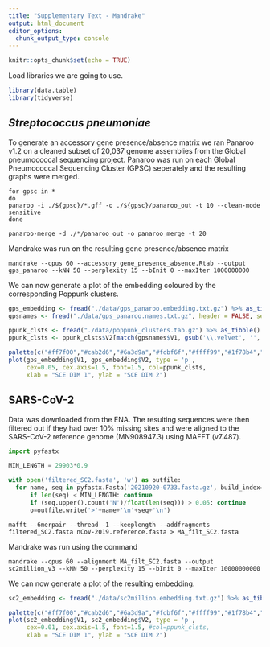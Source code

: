```yaml
---
title: "Supplementary Text - Mandrake"
output: html_document
editor_options: 
  chunk_output_type: console
---
```


```r
knitr::opts_chunk$set(echo = TRUE)
```

Load libraries we are going to use.

```r
library(data.table)
library(tidyverse)
```

## *Streptococcus pneumoniae*

To generate an accessory gene presence/absence matrix we ran Panaroo v1.2 on a cleaned subset of 20,037 genome assemblies from the Global pneumococcal sequencing project. Panaroo was run on each Global Pneumococcal Sequencing Cluster (GPSC) seperately and the resulting graphs were merged.

```
for gpsc in *
do
panaroo -i ./${gpsc}/*.gff -o ./${gpsc}/panaroo_out -t 10 --clean-mode sensitive
done

panaroo-merge -d ./*/panaroo_out -o panaroo_merge -t 20
```

Mandrake was run on the resulting gene presence/absence matrix

```
mandrake --cpus 60 --accessory gene_presence_absence.Rtab --output gps_panaroo --kNN 50 --perplexity 15 --bInit 0 --maxIter 1000000000
```

We can now generate a plot of the embedding coloured by the corresponding Poppunk clusters.

```r
gps_embedding <- fread("./data/gps_panaroo.embedding.txt.gz") %>% as_tibble()
gpsnames <- fread("./data/gps_panaroo.names.txt.gz", header = FALSE, sep='\t') %>% as_tibble()

ppunk_clsts <- fread("./data/poppunk_clusters.tab.gz") %>% as_tibble()
ppunk_clsts <- ppunk_clsts$V2[match(gpsnames$V1, gsub('\\.velvet', '', ppunk_clsts$V1))]

palette(c("#ff7f00","#cab2d6","#6a3d9a","#fdbf6f","#ffff99","#1f78b4","#b15928","#33a02c","#e31a1c","#a6cee3","#fb9a99","#b2df8a"))
plot(gps_embedding$V1, gps_embedding$V2, type = 'p', 
     cex=0.05, cex.axis=1.5, font=1.5, col=ppunk_clsts, 
     xlab = "SCE DIM 1", ylab = "SCE DIM 2")
```


## SARS-CoV-2


Data was downloaded from the ENA. The resulting sequences were then filtered out if they had over 10% missing sites and were aligned to the SARS-CoV-2 reference genome (MN908947.3) using MAFFT (v7.487).

```python
import pyfastx

MIN_LENGTH = 29903*0.9

with open('filtered_SC2.fasta', 'w') as outfile:
  for name, seq in pyfastx.Fasta('20210920-0733.fasta.gz', build_index=False):
      if len(seq) < MIN_LENGTH: continue
      if (seq.upper().count('N')/float(len(seq))) > 0.05: continue
      o=outfile.write('>'+name+'\n'+seq+'\n')
```

```
mafft --6merpair --thread -1 --keeplength --addfragments filtered_SC2.fasta nCoV-2019.reference.fasta > MA_filt_SC2.fasta
```

Mandrake was run using the command

```
mandrake --cpus 60 --alignment MA_filt_SC2.fasta --output sc2million_v3 --kNN 50 --perplexity 15 --bInit 0 --maxIter 10000000000
```

We can now generate a plot of the resulting embedding.

```r
sc2_embedding <- fread("./data/sc2million.embedding.txt.gz") %>% as_tibble()

palette(c("#ff7f00","#cab2d6","#6a3d9a","#fdbf6f","#ffff99","#1f78b4","#b15928","#33a02c","#e31a1c","#a6cee3","#fb9a99","#b2df8a"))
plot(sc2_embedding$V1, sc2_embedding$V2, type = 'p', 
     cex=0.01, cex.axis=1.5, font=1.5, #col=ppunk_clsts, 
     xlab = "SCE DIM 1", ylab = "SCE DIM 2")
```
